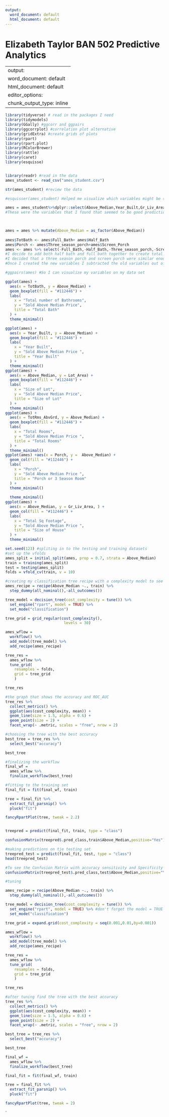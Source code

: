 ---
output:
  word_document: default
  html_document: default
---
#  Elizabeth Taylor BAN 502 Predictive Analytics 

---
output:
  word_document: default
  html_document: default
editor_options: 
  chunk_output_type: inline
---
```{r,  message=FALSE}
library(tidyverse) # read in the packages I need
library(tidymodels)
library(GGally) #ggcorr and ggpairs
library(ggcorrplot) #correlation plot alternative
library(gridExtra) #create grids of plots
library(rpart)
library(rpart.plot)
library(RColorBrewer)
library(rattle)
library(caret)
library(esquisse)



```

```{r,  message=FALSE}
library(readr) #read in the data
ames_student <- read_csv("ames_student.csv")
```

```{r results='hide'}
str(ames_student) #review the data 

```
```{r}
#esquisser(ames_student) Helped me visualize which variables might be strong predictors of Above Average
```



```{r}
ames = ames_student%>%dplyr::select(Above_Median,Year_Built,Gr_Liv_Area,  Lot_Area, Full_Bath,Half_Bath, TotRms_AbvGrd, Year_Built,Year_Sold, Three_season_porch,Screen_Porch )
#These were the variables that I found that seemed to be good predictions of the variable Above_Median 

   
``` 

```{r}
ames = ames %>% mutate(Above_Median = as_factor(Above_Median)) 
  
ames$TotBath <- ames$Full_Bath+ ames$Half_Bath
ames$Porch <- ames$Three_season_porch+ames$Screen_Porch
ames <- ames %>% select(-Full_Bath,-Half_Bath,-Three_season_porch,-Screen_Porch)
#I decide to add both half bath and full bath together to create total bath as one variable. 
#I decided that a three season porch and screen porch were similar enough to add them together as one variable
#Once I created the new variables I subtracted the old variables out of the data set.

```





```{r}
#ggpairs(ames) #So I can visualize my variables on my data set
```

```{r results='hide'}
 

ggplot(ames) +
  aes(x = TotBath, y = Above_Median) +
  geom_boxplot(fill = "#112446") +
  labs(
    x = "Total number of Bathrooms",
    y = "Sold Above Median Price",
    title = "Total Bath"
  ) +
  theme_minimal()

ggplot(ames) +
  aes(x = Year_Built, y = Above_Median) +
  geom_boxplot(fill = "#112446") +
  labs(
    x = "Year Built",
    y = "Sold Above Median Price ",
    title = "Year Built"
  ) +
  theme_minimal()
ggplot(ames) +
  aes(x = Above_Median, y = Lot_Area) +
  geom_boxplot(fill = "#112446") +
  labs(
    x = "Size of Lot",
    y = "Sold Above Median Price",
    title = "Size of Lot"
  ) +
  theme_minimal()
ggplot(ames) +
  aes(x = TotRms_AbvGrd, y = Above_Median) +
  geom_boxplot(fill = "#112446") +
  labs(
    x = "Total Rooms",
    y = "Sold Above Median Price ",
    title = "Total Rooms"
  ) +
  theme_minimal()
ggplot(ames) +aes(x = Porch, y =  Above_Median) +
  geom_col(fill = "#112446") +
  labs(
    x = "Porch",
    y = "Sold Above Median Price ",
    title = "Porch or 3 Season Room"
  ) +
  theme_minimal()
  
  theme_minimal()
ggplot(ames) +
  aes(x = Above_Median, y = Gr_Liv_Area, ) +
  geom_col(fill = "#112446") +
  labs(
    x = "Total Sq Footage",
    y = "Sold Above Median Price ",
    title = "Size of House"
  ) +
  theme_minimal()


```



```{r}
set.seed(123) #spliting in to the testing and training datasets
#set up the vfolds 
ames_split = initial_split(ames, prop = 0.7, strata = Above_Median) 
train = training(ames_split) 
test = testing(ames_split)
folds = vfold_cv(train, v = 10)
```

```{r}
#creating my classification tree recipe with a complexity model to see the accuracy of the model  
ames_recipe = recipe(Above_Median ~., train) %>%
  step_dummy(all_nominal(),-all_outcomes())

tree_model = decision_tree(cost_complexity = tune()) %>% 
  set_engine("rpart", model = TRUE) %>% 
  set_mode("classification")

tree_grid = grid_regular(cost_complexity(),
                          levels = 30)  

ames_wflow = 
  workflow() %>% 
  add_model(tree_model) %>% 
  add_recipe(ames_recipe)

tree_res = 
  ames_wflow %>% 
  tune_grid(
    resamples = folds,
    grid = tree_grid
    )

tree_res

```


```{r}
#the graph that shows the accuracy and ROC_AUC
tree_res %>%
  collect_metrics() %>%
  ggplot(aes(cost_complexity, mean)) +
  geom_line(size = 1.5, alpha = 0.6) +
  geom_point(size = 2) +
  facet_wrap(~ .metric, scales = "free", nrow = 2) 
```
```{r}
#choosing the tree with the best accuracy 
best_tree = tree_res %>%
  select_best("accuracy")

best_tree
```

```{r}
#finalizing the workflow
final_wf = 
  ames_wflow %>% 
  finalize_workflow(best_tree)
```

```{r}
#fitting to the training set
final_fit = fit(final_wf, train)

tree = final_fit %>% 
  extract_fit_parsnip() %>% 
  pluck("fit")

fancyRpartPlot(tree, tweak = 2.2) 



```

```{r}
treepred = predict(final_fit, train, type = "class")
```
```{r}
confusionMatrix(treepred$.pred_class,train$Above_Median,positive="Yes")
```

```{r}
#making predictions on tje testing set 
treepred_test = predict(final_fit, test, type = "class")
head(treepred_test)
```
```{r}
#To see the Confusion Matrix with accuracy sensitivity and Specificity
confusionMatrix(treepred_test$.pred_class,test$Above_Median,positive="Yes")
```



```{r}
#tuning

ames_recipe = recipe(Above_Median ~., train) %>% 
  step_dummy(all_nominal(),-all_outcomes())

tree_model = decision_tree(cost_complexity = tune()) %>% 
  set_engine("rpart", model = TRUE) %>% #don't forget the model = TRUE flag
  set_mode("classification")

tree_grid = expand.grid(cost_complexity = seq(0.001,0.01,by=0.001))

ames_wflow = 
  workflow() %>% 
  add_model(tree_model) %>% 
  add_recipe(ames_recipe)

tree_res = 
  ames_wflow %>% 
  tune_grid(
    resamples = folds,
    grid = tree_grid
    )

tree_res

```


```{r}
#after tuning find the tree with the best accuracy 
tree_res %>%
  collect_metrics() %>%
  ggplot(aes(cost_complexity, mean)) +
  geom_line(size = 1.5, alpha = 0.6) +
  geom_point(size = 2) +
  facet_wrap(~ .metric, scales = "free", nrow = 2) 
```
```{r}
best_tree = tree_res %>%
  select_best("accuracy")

best_tree
```

```{r}
final_wf = 
  ames_wflow %>% 
  finalize_workflow(best_tree)
```

```{r}
final_fit = fit(final_wf, train)

tree = final_fit %>% 
  extract_fit_parsnip() %>% 
  pluck("fit")

fancyRpartPlot(tree, tweak = 2) 

```







`